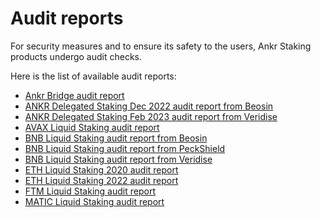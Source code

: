 # Audit reports

For security measures and to ensure its safety to the users, Ankr Staking products undergo audit checks.

Here is the list of available audit reports:
* [Ankr Bridge audit report](https://assets.ankr.com/earn/ankr_bridge_security_audit.pdf)
* [ANKR Delegated Staking Dec 2022 audit report from Beosin](https://assets.ankr.com/staking/smart_contract_security_audit.pdf)
* [ANKR Delegated Staking Feb 2023 audit report from Veridise](https://assets.ankr.com/staking/ankr_delegated_staking_audit_veridise.pdf)
* [AVAX Liquid Staking audit report](https://assets.ankr.com/staking/smart_contract_security_audit_avax_beosin.pdf)
* [BNB Liquid Staking audit report from Beosin](http://assets.ankr.com/earn/smart_contract_security_audit_bnb.pdf)
* [BNB Liquid Staking audit report from PeckShield](https://assets.ankr.com/staking/smart_contract_security_audit_bnb_peckshield.pdf)
* [BNB Liquid Staking audit report from Veridise](https://assets.ankr.com/staking/smart_contract_security_audit_ankrbnb_veridise_feb_2023.pdf)
* [ETH Liquid Staking 2020 audit report](https://assets.ankr.com/files/stkr_smart_contract_auditing_report.pdf)
* [ETH Liquid Staking 2022 audit report](https://assets.ankr.com/staking/smart_contract_security_audit_aeth_beosin.pdf)
* [FTM Liquid Staking audit report](http://assets.ankr.com/earn/smart_contract_security_audit_ftm.pdf)
* [MATIC Liquid Staking audit report](https://assets.ankr.com/staking/smart_contract_security_audit_matic.pdf)

